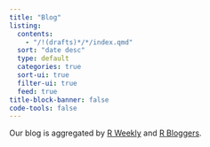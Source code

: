```yaml
---
title: "Blog"
listing:
  contents:  
    - "/!(drafts)*/*/index.qmd"
  sort: "date desc"
  type: default
  categories: true
  sort-ui: true
  filter-ui: true
  feed: true
title-block-banner: false
code-tools: false
---
```


Our blog is aggregated by [R Weekly](https://rweekly.org/) and [R Bloggers](https://www.r-bloggers.com).
